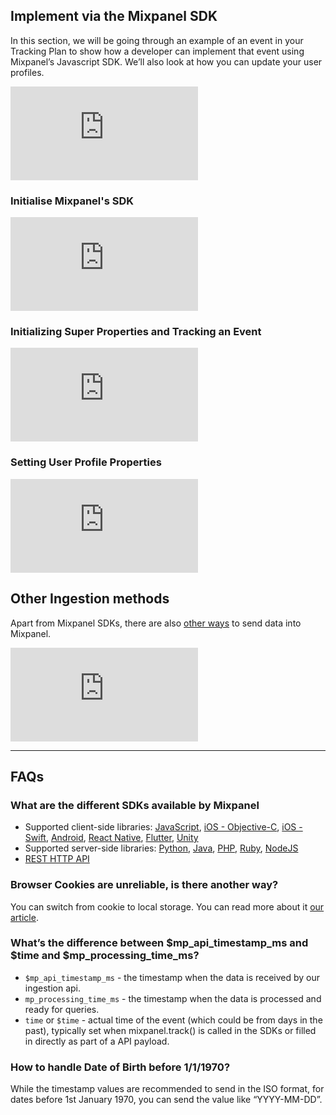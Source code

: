 ## Implement via the Mixpanel SDK

In this section, we will be going through an example of an event in your Tracking Plan to show how a developer can implement that event using Mixpanel’s Javascript SDK. We’ll also look at how you can update your user profiles.

<p style={{ position: 'relative', paddingBottom: '56.25%', height: 0, overflow: 'hidden' }}>
  <iframe src="https://www.loom.com/embed/659097217a0c41d189b67f47356d3831" frameborder="0" style={{ position: 'absolute', top: 0, left: 0, width: '100%', height: '100%' }} allowfullscreen></iframe>
</p>

### Initialise Mixpanel's SDK
<p style={{ position: 'relative', paddingBottom: '56.25%', height: 0, overflow: 'hidden' }}>
  <iframe src="https://www.loom.com/embed/e3df729308114aa4bbf14ee74f37c0f8" frameborder="0" style={{ position: 'absolute', top: 0, left: 0, width: '100%', height: '100%' }} allowfullscreen></iframe>
</p>

### Initializing Super Properties and Tracking an Event
<p style={{ position: 'relative', paddingBottom: '56.25%', height: 0, overflow: 'hidden' }}>
  <iframe src="https://www.loom.com/embed/d651d02c989542c390ba3df6739de941" frameborder="0" style={{ position: 'absolute', top: 0, left: 0, width: '100%', height: '100%' }} allowfullscreen></iframe>
</p>

### Setting User Profile Properties
<p style={{ position: 'relative', paddingBottom: '56.25%', height: 0, overflow: 'hidden' }}>
  <iframe src="https://www.loom.com/embed/c382d447568d4cca9db2da8fefba1176" frameborder="0" style={{ position: 'absolute', top: 0, left: 0, width: '100%', height: '100%' }} allowfullscreen></iframe>
</p>

## Other Ingestion methods

Apart from Mixpanel SDKs, there are also [other ways](https://docs-git-tutorials-for-cs-mixpanel.vercel.app/docs/getting-started/plan-your-implementation#already-collect-data-with-a-cdp-or-in-house-tools) to send data into Mixpanel.

<p style={{ position: 'relative', paddingBottom: '56.25%', height: 0, overflow: 'hidden' }}>
  <iframe src="https://www.loom.com/embed/089c6b39964745c9b208fd81336bc0bc" frameborder="0" style={{ position: 'absolute', top: 0, left: 0, width: '100%', height: '100%' }} allowfullscreen></iframe>
</p>

---

## FAQs
### What are the different SDKs available by Mixpanel
- Supported client-side libraries: [JavaScript](https://developer.mixpanel.com/docs/javascript), [iOS - Objective-C](https://developer.mixpanel.com/docs/ios), [iOS - Swift](https://developer.mixpanel.com/docs/swift), [Android](https://developer.mixpanel.com/docs/android), [React Native](https://developer.mixpanel.com/docs/react-native), [Flutter](https://developer.mixpanel.com/docs/flutter), [Unity](https://developer.mixpanel.com/docs/unity)
- Supported server-side libraries: [Python](https://developer.mixpanel.com/docs/python), [Java](https://developer.mixpanel.com/docs/java), [PHP](https://developer.mixpanel.com/docs/php), [Ruby](https://developer.mixpanel.com/docs/ruby), [NodeJS](https://developer.mixpanel.com/docs/nodejs)
- [REST HTTP API](https://developer.mixpanel.com/reference/ingestion-api)

### Browser Cookies are unreliable, is there another way?
You can switch from cookie to local storage. You can read more about it [our article](https://help.mixpanel.com/hc/en-us/articles/115004546863#switch-from-cookies-to-localstorage).

### What’s the difference between $mp_api_timestamp_ms and $time and $mp_processing_time_ms?
- `$mp_api_timestamp_ms` - the timestamp when the data is received by our ingestion api.
- `mp_processing_time_ms` - the timestamp when the data is processed and ready for queries.
- `time` or `$time` - actual time of the event (which could be from days in the past), typically set when mixpanel.track() is called in the SDKs or filled in directly as part of a API payload.

### How to handle Date of Birth before 1/1/1970?
While the timestamp values are recommended to send in the ISO format, for dates before 1st January 1970, you can send the value like “YYYY-MM-DD”.
